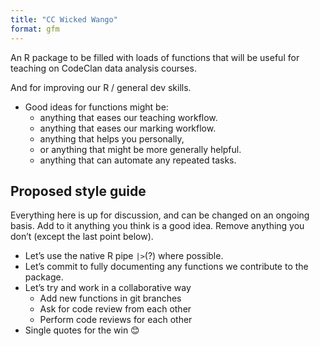 ```yaml
---
title: "CC Wicked Wango"
format: gfm
---
```


<!-- DO NOT EDIT THE README.md FILE DIRECTLY. -->
<!-- INSTEAD EDIT README.qmd -->

An R package to be filled with loads of functions that will be useful for teaching on CodeClan data analysis courses.

And for improving our R / general dev skills.

- Good ideas for functions might be:
  - anything that eases our teaching workflow.
  - anything that eases our marking workflow.
  - anything that helps you personally,
  - or anything that might be more generally helpful.
  - anything that can automate any repeated tasks.


## Proposed style guide

Everything here is up for discussion, and can be changed on an ongoing basis.
Add to it anything you think is a good idea.
Remove anything you don't (except the last point below).

- Let's use the native R pipe `|>`(?) where possible.
- Let's commit to fully documenting any functions we contribute to the package.
- Let's try and work in a collaborative way
    - Add new functions in git branches
    - Ask for code review from each other
    - Perform code reviews for each other
- Single quotes for the win 😊
